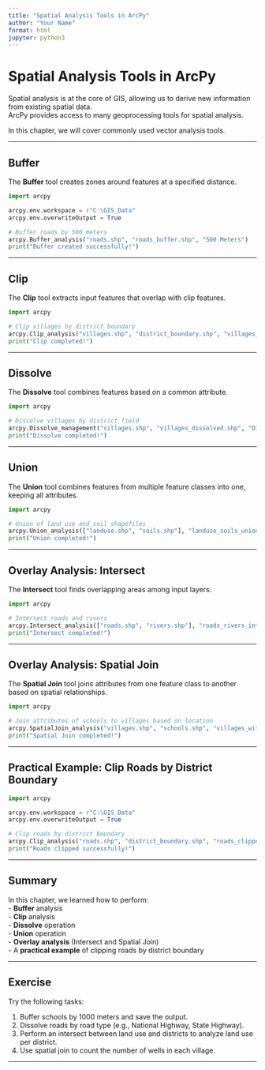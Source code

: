 ```yaml
---
title: "Spatial Analysis Tools in ArcPy"
author: "Your Name"
format: html
jupyter: python3
---
```


# Spatial Analysis Tools in ArcPy

Spatial analysis is at the core of GIS, allowing us to derive new information from existing spatial data.  
ArcPy provides access to many geoprocessing tools for spatial analysis.  

In this chapter, we will cover commonly used vector analysis tools.

---

## Buffer

The **Buffer** tool creates zones around features at a specified distance.

```python
import arcpy

arcpy.env.workspace = r"C:\GIS_Data"
arcpy.env.overwriteOutput = True

# Buffer roads by 500 meters
arcpy.Buffer_analysis("roads.shp", "roads_buffer.shp", "500 Meters")
print("Buffer created successfully!")
```

---

## Clip

The **Clip** tool extracts input features that overlap with clip features.  

```python
import arcpy

# Clip villages by district boundary
arcpy.Clip_analysis("villages.shp", "district_boundary.shp", "villages_clipped.shp")
print("Clip completed!")
```

---

## Dissolve

The **Dissolve** tool combines features based on a common attribute.

```python
import arcpy

# Dissolve villages by district field
arcpy.Dissolve_management("villages.shp", "villages_dissolved.shp", "DISTRICT")
print("Dissolve completed!")
```

---

## Union

The **Union** tool combines features from multiple feature classes into one, keeping all attributes.

```python
import arcpy

# Union of land use and soil shapefiles
arcpy.Union_analysis(["landuse.shp", "soils.shp"], "landuse_soils_union.shp")
print("Union completed!")
```

---

## Overlay Analysis: Intersect

The **Intersect** tool finds overlapping areas among input layers.  

```python
import arcpy

# Intersect roads and rivers
arcpy.Intersect_analysis(["roads.shp", "rivers.shp"], "roads_rivers_intersect.shp")
print("Intersect completed!")
```

---

## Overlay Analysis: Spatial Join

The **Spatial Join** tool joins attributes from one feature class to another based on spatial relationships.  

```python
import arcpy

# Join attributes of schools to villages based on location
arcpy.SpatialJoin_analysis("villages.shp", "schools.shp", "villages_with_schools.shp")
print("Spatial Join completed!")
```

---

## Practical Example: Clip Roads by District Boundary

```python
import arcpy

arcpy.env.workspace = r"C:\GIS_Data"
arcpy.env.overwriteOutput = True

# Clip roads by district boundary
arcpy.Clip_analysis("roads.shp", "district_boundary.shp", "roads_clipped.shp")
print("Roads clipped successfully!")
```

---

## Summary

In this chapter, we learned how to perform:  
- **Buffer** analysis  
- **Clip** analysis  
- **Dissolve** operation  
- **Union** operation  
- **Overlay analysis** (Intersect and Spatial Join)  
- A **practical example** of clipping roads by district boundary  

---

## Exercise

Try the following tasks:  

1. Buffer schools by 1000 meters and save the output.  
2. Dissolve roads by road type (e.g., National Highway, State Highway).  
3. Perform an intersect between land use and districts to analyze land use per district.  
4. Use spatial join to count the number of wells in each village.  

---
